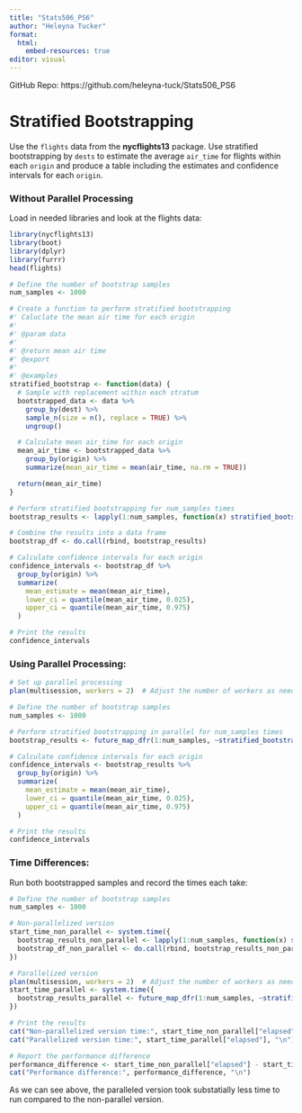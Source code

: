 ```yaml
---
title: "Stats506_PS6"
author: "Heleyna Tucker"
format:
  html:
    embed-resources: true
editor: visual
---
```


GitHub Repo: https://github.com/heleyna-tuck/Stats506_PS6

# Stratified Bootstrapping

Use the `flights` data from the **nycflights13** package. Use stratified bootstrapping by `dests` to estimate the average `air_time` for flights within each `origin` and produce a table including the estimates and confidence intervals for each `origin`.

### Without Parallel Processing

Load in needed libraries and look at the flights data:

```r
library(nycflights13)
library(boot)
library(dplyr)
library(furrr)
head(flights)
```

```r

# Define the number of bootstrap samples
num_samples <- 1000

# Create a function to perform stratified bootstrapping
#' Caluclate the mean air time for each origin
#'
#' @param data 
#'
#' @return mean air time
#' @export
#'
#' @examples
stratified_bootstrap <- function(data) {
  # Sample with replacement within each stratum
  bootstrapped_data <- data %>%
    group_by(dest) %>%
    sample_n(size = n(), replace = TRUE) %>%
    ungroup()

  # Calculate mean air_time for each origin
  mean_air_time <- bootstrapped_data %>%
    group_by(origin) %>%
    summarize(mean_air_time = mean(air_time, na.rm = TRUE))

  return(mean_air_time)
}

# Perform stratified bootstrapping for num_samples times
bootstrap_results <- lapply(1:num_samples, function(x) stratified_bootstrap(flights))

# Combine the results into a data frame
bootstrap_df <- do.call(rbind, bootstrap_results)

```

```r
# Calculate confidence intervals for each origin
confidence_intervals <- bootstrap_df %>%
  group_by(origin) %>%
  summarize(
    mean_estimate = mean(mean_air_time),
    lower_ci = quantile(mean_air_time, 0.025),
    upper_ci = quantile(mean_air_time, 0.975)
  )

# Print the results
confidence_intervals
```

### Using Parallel Processing:

```r
# Set up parallel processing
plan(multisession, workers = 2)  # Adjust the number of workers as needed

# Define the number of bootstrap samples
num_samples <- 1000

# Perform stratified bootstrapping in parallel for num_samples times
bootstrap_results <- future_map_dfr(1:num_samples, ~stratified_bootstrap(flights))

# Calculate confidence intervals for each origin
confidence_intervals <- bootstrap_results %>%
  group_by(origin) %>%
  summarize(
    mean_estimate = mean(mean_air_time),
    lower_ci = quantile(mean_air_time, 0.025),
    upper_ci = quantile(mean_air_time, 0.975)
  )

# Print the results
confidence_intervals
```

### Time Differences:

Run both bootstrapped samples and record the times each take:

```r

# Define the number of bootstrap samples
num_samples <- 1000

# Non-parallelized version
start_time_non_parallel <- system.time({
  bootstrap_results_non_parallel <- lapply(1:num_samples, function(x) stratified_bootstrap(flights))
  bootstrap_df_non_parallel <- do.call(rbind, bootstrap_results_non_parallel)
})

# Parallelized version
plan(multisession, workers = 2)  # Adjust the number of workers as needed
start_time_parallel <- system.time({
  bootstrap_results_parallel <- future_map_dfr(1:num_samples, ~stratified_bootstrap(flights))
})
```

```r
# Print the results
cat("Non-parallelized version time:", start_time_non_parallel["elapsed"], "\n")
cat("Parallelized version time:", start_time_parallel["elapsed"], "\n")

# Report the performance difference
performance_difference <- start_time_non_parallel["elapsed"] - start_time_parallel["elapsed"]
cat("Performance difference:", performance_difference, "\n")

```

As we can see above, the paralleled version took substatially less time to run compared to the non-parallel version.
